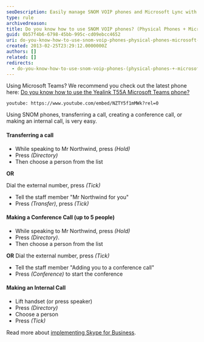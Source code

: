 ```yaml
---
seoDescription: Easily manage SNOM VOIP phones and Microsoft Lync with expert guidance on transferring calls, creating conferences, and making internal connections.
type: rule
archivedreason:
title: Do you know how to use SNOM VOIP phones? (Physical Phones + Microsoft Lync)
guid: 0b57f4b6-6798-45bb-995c-cd09ebcc4652
uri: do-you-know-how-to-use-snom-voip-phones-physical-phones-microsoft-lync
created: 2013-02-25T23:29:12.0000000Z
authors: []
related: []
redirects:
  - do-you-know-how-to-use-snom-voip-phones-(physical-phones-+-microsoft-lync)
---
```


Using Microsoft Teams? We recommend you check out the latest phone here: [Do you know how to use the Yealink T55A Microsoft Teams phone?](/do-you-know-how-to-use-the-yealink-t55a-microsoft-teams-phone)

`youtube: https://www.youtube.com/embed/NZTY5f1mMWk?rel=0`

Using SNOM phones, transferring a call, creating a conference call, or making an internal call, is very easy.
#### Transferring a call

- While speaking to Mr Northwind, press _(Hold)_
- Press _(Directory)_
- Then choose a person from the list

**OR**

Dial the external number, press _(Tick)_

- Tell the staff member "Mr Northwind for you"
- Press _(Transfer)_, press _(Tick)_

#### Making a Conference Call (up to 5 people)

- While speaking to Mr Northwind, press _(Hold)_
- Press _(Directory)_.
- Then choose a person from the list

**OR**
Dial the external number, press _(Tick)_

- Tell the staff member "Adding you to a conference call"
- Press _(Conference)_ to start the conference

#### Making an Internal Call

- Lift handset (or press speaker)
- Press _(Directory)_
- Choose a person
- Press _(Tick)_

Read more about [implementing Skype for Business](http://www.ssw.com.au/ssw/Consulting/Lync.aspx).